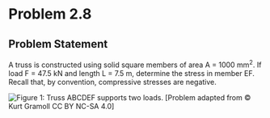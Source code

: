 # Problem 2.8 {.unnumbered}

## Problem Statement

A truss is constructed using solid square members of area A = 1000 mm<sup>2</sup>. If load F = 47.5 kN and length L = 7.5 m, determine the stress in member EF. Recall that, by convention, compressive stresses are negative.

![Figure 1: Truss ABCDEF supports two loads.](images/149.png){fig-alt="A truss is made of members with an area of A. The distance from A to B is L and from B to C is 2L. The vertical distance from A to D is L and the vertical distance from D to F is 2L. A force of 2F is applied at B and a force of F is applied at C."}
\[Problem adapted from © Kurt Gramoll CC BY NC-SA 4.0\]